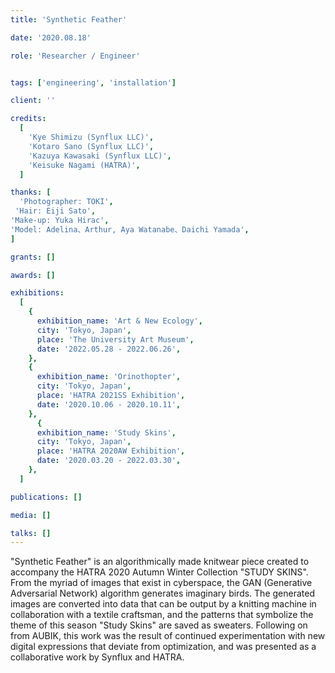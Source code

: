 ```yaml
---
title: 'Synthetic Feather'

date: '2020.08.18'

role: 'Researcher / Engineer'


tags: ['engineering', 'installation']

client: ''

credits:
  [
    'Kye Shimizu (Synflux LLC)',
    'Kotaro Sano (Synflux LLC)',
    'Kazuya Kawasaki (Synflux LLC)',
    'Keisuke Nagami (HATRA)',
  ]

thanks: [
  'Photographer: TOKI',
 'Hair: Eiji Sato',
'Make-up: Yuka Hirac',
'Model: Adelina、Arthur, Aya Watanabe、Daichi Yamada',
]

grants: []

awards: []

exhibitions:
  [
    {
      exhibition_name: 'Art & New Ecology',
      city: 'Tokyo, Japan',
      place: 'The University Art Museum',
      date: '2022.05.28 - 2022.06.26',
    },
    {
      exhibition_name: 'Orinothopter',
      city: 'Tokyo, Japan',
      place: 'HATRA 2021SS Exhibition',
      date: '2020.10.06 - 2020.10.11',
    },
      {
      exhibition_name: 'Study Skins',
      city: 'Tokyo, Japan',
      place: 'HATRA 2020AW Exhibition',
      date: '2020.03.20 - 2022.03.30',
    },
  ]

publications: []

media: []

talks: []
---
```








<TextSection>
  <p>
    "Synthetic Feather" is an algorithmically made knitwear piece created to accompany the HATRA
    2020 Autumn Winter Collection "STUDY SKINS". From the myriad of images that exist in cyberspace,
    the GAN (Generative Adversarial Network) algorithm generates imaginary birds. The generated
    images are converted into data that can be output by a knitting machine in collaboration with a
    textile craftsman, and the patterns that symbolize the theme of this season "Study Skins" are
    saved as sweaters. Following on from AUBIK, this work was the result of continued
    experimentation with new digital expressions that deviate from optimization, and was presented
    as a collaborative work by Synflux and HATRA.
  </p>
</TextSection>
<Spacer size={36} />
<TripleColumnPicture>
  <Picture
    widths={[360, 768, 1024, 1440]}
    src={hatra2020_1}
    formats={['avif', 'webp']}
    alt=''
    sizes={'(min-width: 360px) (min-width: 768px) (min-width:1024px)  (min-width:1440px)'}
    pictureAttributes={{style: "display: flex; justify-content: center; align-items: center;"}}
  />
  <Picture
    widths={[360, 768, 1024, 1440]}
    src={hatra2020_2}
    formats={['avif', 'webp']}
    alt=''
    sizes={'(min-width: 360px) (min-width: 768px) (min-width:1024px)  (min-width:1440px)'}
    pictureAttributes={{style: "display: flex; justify-content: center; align-items: center;"}}
  />
  <Picture
    widths={[360, 768, 1024, 1440]}
    src={hatra2020_3}
    formats={['avif', 'webp']}
    alt=''
    sizes={'(min-width: 360px) (min-width: 768px) (min-width:1024px)  (min-width:1440px)'}
    pictureAttributes={{style: "display: flex; justify-content: center; align-items: center;"}}
  />
    <Picture
    widths={[360, 768, 1024, 1440]}
    src={hatra1}
    formats={['avif', 'webp']}
    alt=''
    sizes={'(min-width: 360px) (min-width: 768px) (min-width:1024px)  (min-width:1440px)'}
    pictureAttributes={{style: "display: flex; justify-content: center; align-items: center;"}}
  />
  <Picture
    widths={[360, 768, 1024, 1440]}
    src={hatra2}
    formats={['avif', 'webp']}
    alt=''
    sizes={'(min-width: 360px) (min-width: 768px) (min-width:1024px)  (min-width:1440px)'}
    pictureAttributes={{style: "display: flex; justify-content: center; align-items: center;"}}
  />
  <Picture
    widths={[360, 768, 1024, 1440]}
    src={hatra3}
    formats={['avif', 'webp']}
    alt=''
    sizes={'(min-width: 360px) (min-width: 768px) (min-width:1024px)  (min-width:1440px)'}
    pictureAttributes={{style: "display: flex; justify-content: center; align-items: center;"}}
  />
    <Picture
    widths={[360, 768, 1024, 1440]}
    src={hatra4}
    formats={['avif', 'webp']}
    alt=''
    sizes={'(min-width: 360px) (min-width: 768px) (min-width:1024px)  (min-width:1440px)'}
    pictureAttributes={{style: "display: flex; justify-content: center; align-items: center;"}}
  />
  <Picture
    widths={[360, 768, 1024, 1440]}
    src={hatra5}
    formats={['avif', 'webp']}
    alt=''
    sizes={'(min-width: 360px) (min-width: 768px) (min-width:1024px)  (min-width:1440px)'}
    pictureAttributes={{style: "display: flex; justify-content: center; align-items: center;"}}
  />
  <Picture
    widths={[360, 768, 1024, 1440]}
    src={hatra6}
    formats={['avif', 'webp']}
    alt=''
    sizes={'(min-width: 360px) (min-width: 768px) (min-width:1024px)  (min-width:1440px)'}
    pictureAttributes={{style: "display: flex; justify-content: center; align-items: center;"}}
  />
    <Picture
    widths={[360, 768, 1024, 1440]}
    src={hatra7}
    formats={['avif', 'webp']}
    alt=''
    sizes={'(min-width: 360px) (min-width: 768px) (min-width:1024px)  (min-width:1440px)'}
    pictureAttributes={{style: "display: flex; justify-content: center; align-items: center;"}}
  />
  <Picture
    widths={[360, 768, 1024, 1440]}
    src={hatra8}
    formats={['avif', 'webp']}
    alt=''
    sizes={'(min-width: 360px) (min-width: 768px) (min-width:1024px)  (min-width:1440px)'}
    pictureAttributes={{style: "display: flex; justify-content: center; align-items: center;"}}
  />
  <Picture
    widths={[360, 768, 1024, 1440]}
    src={hatra9}
    formats={['avif', 'webp']}
    alt=''
    sizes={'(min-width: 360px) (min-width: 768px) (min-width:1024px)  (min-width:1440px)'}
    pictureAttributes={{style: "display: flex; justify-content: center; align-items: center;"}}
  />
   <Picture
    widths={[360, 768, 1024, 1440]}
    src={hatra10}
    formats={['avif', 'webp']}
    alt=''
    sizes={'(min-width: 360px) (min-width: 768px) (min-width:1024px)  (min-width:1440px)'}
    pictureAttributes={{style: "display: flex; justify-content: center; align-items: center;"}}
  />

</TripleColumnPicture>
